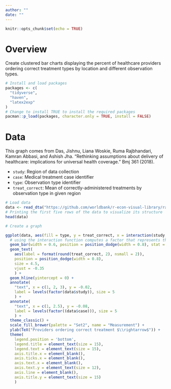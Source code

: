 ```yaml
---
author: ""
date: ""
---
```


```r
knitr::opts_chunk$set(echo = TRUE)
```

# Overview 

Create clustered bar charts displaying the percent of healthcare providers ordering correct treatment types by location and different observation types. 

```r
# Install and load packages
packages <- c(
  "tidyverse",
  "haven",
  "latex2exp"
)
# Change to install TRUE to install the required packages
pacman::p_load(packages, character.only = TRUE, install = FALSE)
```

# Data 

This graph comes from Das, Jishnu, Liana Woskie, Ruma Rajbhandari, Kamran Abbasi, and Ashish Jha. “Rethinking assumptions about delivery of healthcare: implications for universal health coverage.” Bmj 361 (2018).

- `study`: Region of data collection
- `case`: Medical treatment case identifier 
- `type`: Observation type identifier
- `treat_correct`: Mean of correctly-administered treatments by observation type in given region 

```r
# Load data
data <- read_dta("https://github.com/worldbank/r-econ-visual-library/raw/master/Library/Data/BarPlotsTwoVariables.dta")
# Printing the first five rows of the data to visualize its structure
head(data)
```

```r
# Create a graph 

ggplot(data, aes(fill = type, y = treat_correct, x = interaction(study, case))) +  
  # using the interaction function computes a factor that represents the interaction of the given factors (study and case in this example)
  geom_bar(width = 0.6, position = position_dodge(width = 0.8), stat = "identity") +
  geom_text(
    aes(label = format(round(treat_correct, 2), nsmall = 2)),  
    position = position_dodge(width = 0.8), 
    size = 4.5,
    vjust = -0.35
    ) +
  geom_hline(yintercept = 0) +
  annotate(
    "text", x = c(1, 2, 3), y = -0.02,
    label = levels(factor(data$study)), size = 5
    ) +
  annotate(
    "text", x = c(1, 2.5), y = -0.08,
    label = levels(factor((data$case))), size = 5
    ) + 
  theme_classic() +
  scale_fill_brewer(palette = "Set2", name = "Measurement") +
  ylab(TeX("Providers ordering correct treatment $\\rightarrow$")) + 
  theme(
    legend.position = 'bottom',
    legend.title = element_text(size = 15),
    legend.text = element_text(size = 15),
    axis.title.x = element_blank(),
    axis.ticks.x = element_blank(),
    axis.text.x = element_blank(),
    axis.text.y = element_text(size = 12),
    axis.line = element_blank(),
    axis.title.y = element_text(size = 15)
    )
  
```

